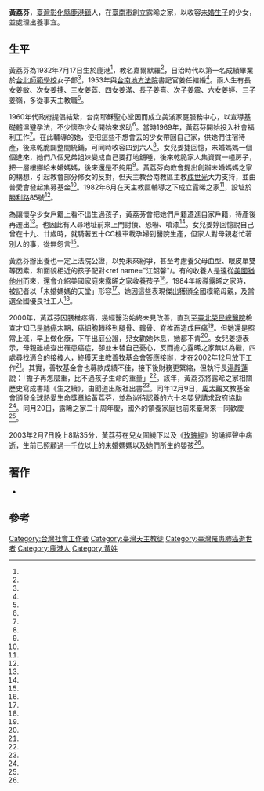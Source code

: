 {{Infobox Officeholder
|姓名 = 黃荔芬
|性別 = 女
|籍貫 = 
|出生日期 ={{birth date|1932|7|17}}
|出生地點 =  {{TWN-JPN}}[[台中州|台中州]][[彰化郡|彰化郡]][[鹿港街|鹿港街]]
|逝世日期 = {{death date and age|2003|2|7|1932|7|17}}
|逝世地點 = {{TWN}}
|墓地          =
|居處 = 
|職業 =社工
|父母 = 
|配偶 =
|親屬 = 
|信仰=天主教
|母校 =台北師範學校女子部
|網站 = 
|簽名 = 
}}
'''黃荔芬'''{{BD|1932年|7月17日|2003年|2月7日|}}，[[臺灣|臺灣]][[彰化縣|彰化縣]][[鹿港鎮|鹿港鎮]]人，在[[臺南市|臺南市]]創立露晞之家，以收容[[未婚生子|未婚生子]]的少女，並處理出養事宜。
==生平==
黃荔芬為1932年7月17日生於鹿港<ref name="蔡坤龍"/>，教名嘉爾默羅<ref name="姜熹"/>，日治時代以第一名成績畢業於[[台北師範學校|台北師範學校]]女子部<ref name="蔡坤龍"/>，1953年與[[臺灣臺南地方法院|台南地方法院]]書記官姜任結婚<ref name="王明山"/>。兩人生有長女姜敏、次女姜捷、三女姜蕋、四女姜滿、長子姜熹、次子姜震、六女姜婷、三子姜嶺，多從事天主教職<ref name="姜熹"/>。

1960年代政府提倡結紮，台南耶穌聖心堂因而成立美滿家庭服務中心，以宣導[[基礎體溫|基礎體溫]]避孕法，不少懷孕少女開始來求助<ref name="江韶馨"/>。當時1969年，黃荔芬開始投入社會福利工作<ref name="王明山"/>。在此輔導的她，便把這些不想會去的少女帶回自己家，供她們住宿待產，後來乾脆闢整間統鋪，可同時收容四到六人<ref name="江韶馨"/>。女兒姜捷回憶，未婚媽媽一個個進來，她們八個兄弟姐妹變成自己要打地舖睡，後來乾脆家人集資買一幢房子，把一層樓挪給未婚媽媽，後來還是不夠用<ref name="吳明良"/>。黃荔芬向教會提出創辦未婚媽媽之家的構想，引起教會部分修女的反對，但天主教台南教區主教[[成世光|成世光]]大力支持，並由普愛會發起集募基金<ref name="方瑞洋"/>。1982年6月在天主教區輔導之下成立露晞之家<ref name="王明山"/>，設址於[[勝利路_(台南市)|勝利路]]85號<ref name="楊權寶"/>。

為讓懷孕少女戶籍上看不出生過孩子，黃荔芬會把她們戶籍遷進自家戶籍，待產後再遷出<ref name="江韶馨"/>。也因此有人尋地址前來上門討債、恐嚇、噴漆<ref name="朱若蘭"/>。女兒姜婷回憶說自己曾在十九、廿歲時，就騎著五十CC機車載孕婦到醫院生產，但家人對母親老忙著別人的事，從無怨言<ref name="朱若蘭"/>。

黃荔芬辦出養也一定上法院公證，以免未來紛爭，甚至考慮養父母血型、眼皮單雙等因素，和面貌相近的孩子配對<ref name="江韶馨"/。有的收養人是遠從[[美國|美國]][[猶他州|猶他州]]而來，還會介紹美國家庭來露晞之家收養孩子<ref name="吳明良"/>。1984年報導露晞之家時，被記者以「未婚媽媽的天堂」形容<ref name="楊權寶"/>。她因這些表現傑出獲頒全國模範母親，及當選全國優良社工人<ref name="王明山"/>。

2000年，黃荔芬因腰椎疼痛，幾經醫治始終未見改善，直到至[[臺北榮民總醫院|臺北榮民總醫院]]檢查才知已是[[肺癌|肺癌]]末期，癌細胞轉移到腿骨、髖骨、脊椎而造成巨痛<ref name="姜熹"/>。但她還是照常上班，早上做化療，下午出庭公證，兒女勸她休息，她都不肯<ref name="江韶馨"/>。女兒姜捷表示，母親雖檢查出罹患癌症，卻並未替自己憂心，反而擔心露晞之家無以為繼，四處尋找適合的接棒人，終獲[[天主教善牧基金會|天主教善牧基金會]]答應接辦，才在2002年12月放下工作<ref name="吳明良"/>。其實，善牧基金會也募款成績不佳，接下後財務更緊縮，但執行長[[湯靜蓮|湯靜蓮]]說：「擔子再怎麼重，比不過孩子生命的重量」<ref name="朱若蘭"/>。該年，黃荔芬將露晞之家相關歷史寫成書籍《生之續》，由聞道出版社出書<ref name="江韶馨"/>。同年12月9日，[[周大觀|周大觀]]文教基金會頒發全球熱愛生命獎章給黃荔芬，並為尚待認養的六十名嬰兒請求政府協助<ref name="王明山"/>。同月20日，露晞之家二十周年慶，國外的領養家庭也前來臺灣來一同歡慶<ref name="姜熹"/>。

2003年2月7日晚上8點35分，黃荔芬在兒女圍繞下以及《[[玫瑰經|玫瑰經]]》的誦經聲中病逝，生前已照顧過一千位以上的未婚媽媽以及她們所生的嬰孩<ref name="蔡坤龍"/>。

==著作==
*{{cite book|author=黃荔芬|title=生之續|url=https://www.sanmin.com.tw/Product/Index/004462048|publisher=聞道出版社|year=2002|isbn=9789572828830}}
==參考==
{{portal box|人物|臺南|天主教}}
{{Reflist|35em|refs =

<ref name="蔡坤龍">{{Cite news|url=|title=熱愛生命獎得主黃荔芬公祭|author=蔡坤龍|language=zh-tw|newspaper=中國時報|date=2003-02-23|accessdate=}}</ref>

<ref name="王明山">{{Cite news|url=|title=黃荔芬 無懼病魔熱愛生命 周大觀基金會頒發獎章打氣 並為露晞之家協尋新希望|author=王明山|language=zh-tw|newspaper=聯合報|date=2002-12-05|accessdate=}}</ref>

<ref name="方瑞洋">{{Cite news|url=|title=姜媽媽為受暴婦女守護卅多年至今樂在其中|author=方瑞洋|language=zh-tw|newspaper=中國時報|date=1999-05-07|accessdate=}}</ref>

<ref name="朱若蘭">{{Cite news|url=|title=嬰兒之家 嗷嗷待哺 天主教台南教區安置未婚媽媽、等待出養的嬰孩 善牧接棒盼經援|author=朱若蘭|language=zh-tw|newspaper=聯合報|date=2004-09-27|accessdate=}}</ref>

<ref name="吳明良">{{Cite news|url=|title=《露晞之家廿周年慶》 戰勝病魔 後繼有人 她鬆口氣 黃荔芬陪上千個未婚媽媽度難關 安頓過上千個小生命|author=吳明良|language=zh-tw|newspaper=聯合報|date=2002-12-15|accessdate=}}</ref>

<ref name="江韶馨">{{Cite news|url=|title=《志工之書》 黃荔芬《生之續》 未婚媽媽的天使|author=江韶馨|language=zh-tw|newspaper=聯合報|date=2002-12-08|accessdate=}}</ref>

<ref name="楊權寶">{{Cite news|url=|title=敞開大門迎接你！ 南市十餘社服機構．願以愛心為民眾分憂|author=楊權寶|language=zh-tw|newspaper=民生報|date=1984-05-05|accessdate=}}</ref>

<ref name="姜熹">{{Cite news|url=http://catholicweekly.catholic.org.tw/archive/archive/Catholic%20Weekly_292.pdf|title=主榮我家我榮主|author=姜熹|language=zh-tw|newspaper=天主教周報|date=2014-06-08|accessdate=2021-01-16}}</ref>
}}

{{Authority control}}
[[Category:台灣社會工作者|Category:台灣社會工作者]]
[[Category:臺灣天主教徒|Category:臺灣天主教徒]]
[[Category:臺灣罹患肺癌逝世者|Category:臺灣罹患肺癌逝世者]]
[[Category:鹿港人|Category:鹿港人]]
[[Category:黃姓|Category:黃姓]]
